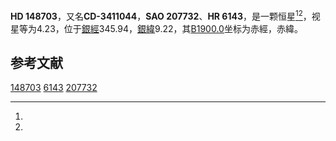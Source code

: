 {{Starbox begin
| name = HD 148703
}}
{{Starbox observe
| epoch = [[J2000.0|J2000.0]]
| constell = {{星座名待查}}<ref name=SIMBAD>{{cite web
 | url=http://simbad.u-strasbg.fr/simbad/sim-id?Ident=HR+6143
 | title=Pulsating variable Star
 | publisher=Centre de Données astronomiques de Strasbourg
 | work=SIMBAD
 | accessdate=2012-07-13
 | archive-date=2016-03-17
 | archive-url=https://web.archive.org/web/20160317131251/http://simbad.u-strasbg.fr/simbad/sim-id?Ident=HR+6143
 | dead-url=no
 }}</ref><ref name=DATA>{{cite web
 | url=http://vizier.u-strasbg.fr/viz-bin/VizieR-5?-out.add=.&-source=5050&-corr=PK=HR&-out.max=9999&HR=6143
 | title =VizieR Detailed Page
 | accessdate=2012-07-13}}</ref>
| 星官 = 
| ra = {{RA|16|31|22.9}}<ref name=SIMBAD /><ref name=DATA />
| dec = {{DEC|-34|42|16}}<ref name=SIMBAD /><ref name=DATA />
| appmag_v = 4.23<ref name=SIMBAD /><ref name=DATA />
}}
{{Starbox character
| class = B2III-IV<ref name=SIMBAD /><ref name=DATA />
| b-v = -0.16<ref name=SIMBAD /><ref name=DATA />
| u-b = -0.8<ref name=SIMBAD /><ref name=DATA />
| r-i = -0.15<ref name=SIMBAD /><ref name=DATA />
| variable = 
}}
{{Starbox astrometry
| radial_v = -0.8
| prop_mo_ra = 1
| parallax = 
| p_error = 
}}
{{Starbox catalog
| names =CD-3411044，[[SAO星表|SAO]] 207732，[[HD星表|HD]] 148703，[[HR星表|HR]] 6143}}
{{Starbox reference |Simbad=HR+6143}}
{{Starbox end}}

'''HD 148703'''，又名'''CD-3411044'''，'''SAO 207732'''、'''HR 6143'''，是一颗恒星<ref name=SIMBAD /><ref name=DATA />，视星等为4.23，位于[[銀道座標系|銀經]]345.94，[[銀道座標系|銀緯]]9.22，其[[B1900.0|B1900.0]]坐标为赤經{{RA|16|24|50.7}}，赤緯{{DEC|-34|9.22|11}}。

== 参考文献 ==
{{reflist}}

{{star-stub}}

[[Category:HD和HDE天體|148703]]
[[Category:HR天體|6143]]
[[Category:SAO天體|207732]]
